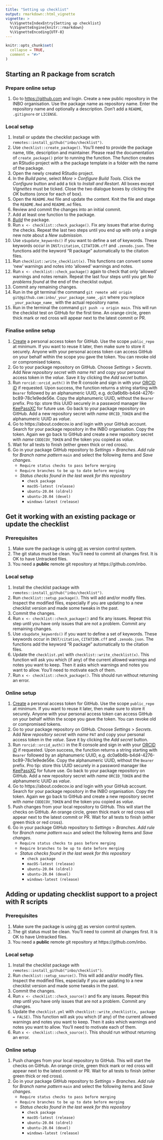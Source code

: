 ```yaml
---
title: "Setting up checklist"
output: rmarkdown::html_vignette
vignette: >
  %\VignetteIndexEntry{Setting up checklist}
  %\VignetteEngine{knitr::rmarkdown}
  %\VignetteEncoding{UTF-8}
---
```


```r
knitr::opts_chunk$set(
  collapse = TRUE,
  comment = "#>"
)
```

## Starting an R package from scratch

### Prepare online setup

1. Go to [https://github.com](https://github.com) and login.
  Create a new public repository in the INBO organisation.
  Use the package name as repository name.
  Enter the repository name and optionally a description.
  Don't add a `README`, `.gitignore` or `LICENSE`.

### Local setup

1. Install or update the checklist package with `remotes::install_github("inbo/checklist")`.
1. Use `checklist::create_package()`.
  You'll need to provide the package name, title, description and maintainer.
  Please read the documentation of `create_package()` prior to running the function.
  The function creates an RStudio project with a the package template in a folder with the name of the package.
1. Open the newly created RStudio project.
1. In the _Build pane_, select _More_ > _Configure Build Tools_.
  Click the _Configure_ button and add a tick to _Install and Restart_.
  All boxes except _Vignettes_ must be ticked.
  Close the two dialogue boxes by clicking the _OK_ buttons (once for each of box).
1. Open the `README.Rmd` file and update the content.
  Knit the file and stage the `README.Rmd` and `README.md` files.
1. Review and commit the changes into an initial commit.
1. Add at least one function to the package.
1. [_Build_](https://r-pkgs.org/whole-game.html#install) the package.
1. Run `x <- checklist::check_package()`.
  Fix any issues that arise during the checks.
  Repeat the last two steps until you end up with only a single new note about a _New submission_.
1. Use `x$update_keywords()` if you want to define a set of keywords.
  These keywords occur in `INST/citation`, `CITATION.cff` and `.zenodo.json`.
  The functions add the keyword "R package" automatically to the citation files.
1. Run `checklist::write_checklist(x)`.
  This functions can convert some 'new' warnings and notes into 'allowed' warnings and notes.
1. Run `x <- checklist::check_package()` again to check that only 'allowed' warnings and notes remain.
  Repeat the last four steps until you get _No problems found_ at the end of the checklist output.
1. Commit any remaining changes.
1. Run in the git terminal the command `git remote add origin git@github.com:inbo/_your_package_name_.git` where you replace `_your_package_name_` with the actual repository name.
1. Run in the terminal the command `git push -u origin main`.
  This will run the checklist test on GitHub for the first time.
  An orange circle, green thick mark or red cross will appear next to the latest commit or PR.

### Finalise online setup

1. [Create](https://docs.github.com/en/github/authenticating-to-github/creating-a-personal-access-token) a personal access token for GitHub.
Use the scope `public_repo` at minimum.
If you want to reuse it later, then make sure to store it securely.
Anyone with your personal access token can access GitHub on your behalf within the scope you gave the token.
You can revoke old or compromised tokens.
1. Go to your package repository on GitHub.
Choose _Settings_ > _Secrets_.
Add _New repository secret_ with _name_ `PAT` and copy your personal access token in the _value_.
Save it by clicking the _Add secret_ button.
1. Run `rorcid::orcid_auth()` in the R console and sign in with your [ORCID iD](https://orcid.org) if requested.
Upon success, the function returns a string starting with `Bearer` followed by an alphanumeric UUID, e.g. dc0a6b6b-b4d4-4276-bc89-78c1e9ede56e.
Copy the alphanumeric UUID, without the `Bearer` prefix.
Pro tip: store this UUID securely in a password manager like [KeePassXC](https://keepassxc.org/) for future use.
Go back to your package repository on GitHub.
Add a new repository secret with _name_ `ORCID_TOKEN` and the alphanumeric UUID as _value_.
1. Go to https://about.codecov.io and login with your GitHub account.
Search for your package repository in the INBO organisation.
Copy the token.
Again we go back to GitHub and create a new repository secret with _name_ `CODECOV_TOKEN` and the token you copied as _value_.
1. Wait for all tests to finish (either green thick or red cross).
1. Go in your package GitHub repository to _Settings_ > _Branches_.
_Add rule_ for _Branch name pattern_ `main` and select the following items and _Save changes_.
    - `Require status checks to pass before merging`
    - `Require branches to be up to date before merging`
    - _Status checks found in the last week for this repository_
        - `check package`
        - `macOS-latest (release)`
        - `ubuntu-20.04 (oldrel)`
        - `ubuntu-20.04 (devel)`
        - `windows-latest (release)`

## Get it working with an existing package or update the checklist

### Prerequisites

1. Make sure the package is using [git](https://inbo.github.io/tutorials/tutorials/git_introduction/) as version control system.
1. The git status must be clean.
You'll need to commit all changes first.
It is OK to have Untracked files.
1. You need a **public** remote git repository at https://github.com/inbo.

### Local setup

1. Install the checklist package with `remotes::install_github("inbo/checklist")`.
1. Run `checklist::setup_package()`.
This will add and/or modify files.
Inspect the modified files,
especially if you are updating to a new checklist version and made some tweaks in the past.
1. Commit the changes.
1. Run `x <- checklist::check_package()` and fix any issues.
Repeat this step until you have only issues that are not a problem.
Commit any remaining changes.
1. Use `x$update_keywords()` if you want to define a set of keywords.
  These keywords occur in `INST/citation`, `CITATION.cff` and `.zenodo.json`.
  The functions add the keyword "R package" automatically to the citation files.
1. Update the `checklist.yml` with `checklist::write_checklist(x)`.
This function will ask you which (if any) of the current allowed warnings and notes you want to keep.
Then it asks which warnings and notes you want to allow.
You'll need to motivate each of them.
1. Run `x <- checklist::check_package()`.
This should run without returning an error.

### Online setup

1. [Create](https://docs.github.com/en/github/authenticating-to-github/creating-a-personal-access-token) a personal access token for GitHub.
Use the scope `public_repo` at minimum.
If you want to reuse it later, then make sure to store it securely.
Anyone with your personal access token can access GitHub on your behalf within the scope you gave the token.
You can revoke old or compromised tokens.
1. Go to your package repository on GitHub.
Choose _Settings_ > _Secrets_.
Add _New repository secret_ with _name_ `PAT` and copy your personal access token in the _value_.
Save it by clicking the _Add secret_ button.
1. Run `rorcid::orcid_auth()` in the R console and sign in with your [ORCID iD](https://orcid.org) if requested.
Upon success, the function returns a string starting with `Bearer` followed by an alphanumeric UUID, e.g. dc0a6b6b-b4d4-4276-bc89-78c1e9ede56e.
Copy the alphanumeric UUID, without the `Bearer` prefix.
Pro tip: store this UUID securely in a password manager like [KeePassXC](https://keepassxc.org/) for future use.
Go back to your package repository on GitHub.
Add a new repository secret with _name_ `ORCID_TOKEN` and the alphanumeric UUID as _value_.
1. Go to https://about.codecov.io and login with your GitHub account.
Search for your package repository in the INBO organisation.
Copy the token.
Again we go back to GitHub and create a new repository secret with _name_ `CODECOV_TOKEN` and the token you copied as _value_.
1. Push changes from your local repository to GitHub.
This will start the checks on GitHub.
An orange circle, green thick mark or red cross will appear next to the latest commit or PR.
Wait for all tests to finish (either green thick or red cross).
1. Go in your package GitHub repository to _Settings_ > _Branches_.
_Add rule_ for _Branch name pattern_ `main` and select the following items and _Save changes_.
    - `Require status checks to pass before merging`
    - `Require branches to be up to date before merging`
    - _Status checks found in the last week for this repository_
        - `check package`
        - `macOS-latest (release)`
        - `ubuntu-20.04 (oldrel)`
        - `ubuntu-20.04 (devel)`
        - `windows-latest (release)`

## Adding or updating checklist support to a project with R scripts

### Prerequisites

1. Make sure the package is using [git](https://inbo.github.io/tutorials/tutorials/git_introduction/) as version control system.
1. The git status must be clean.
You'll need to commit all changes first.
It is OK to have Untracked files.
1. You need a **public** remote git repository at https://github.com/inbo.

### Local setup

1. Install the checklist package with `remotes::install_github("inbo/checklist")`.
1. Run `checklist::setup_source()`.
This will add and/or modify files.
Inspect the modified files,
especially if you are updating to a new checklist version and made some tweaks in the past.
1. Commit the changes.
1. Run `x <- checklist::check_source()` and fix any issues.
Repeat this step until you have only issues that are not a problem.
Commit any changes.
1. Update the `checklist.yml` with `checklist::write_checklist(x, package = FALSE)`.
This function will ask you which (if any) of the current allowed warnings and notes you want to keep.
Then it asks which warnings and notes you want to allow.
You'll need to motivate each of them.
1. Run `x <- checklist::check_source()`.
This should run without returning an error.

### Online setup

1. Push changes from your local repository to GitHub.
This will start the checks on GitHub.
An orange circle, green thick mark or red cross will appear next to the latest commit or PR.
Wait for all tests to finish (either green thick or red cross).
1. Go in your package GitHub repository to _Settings_ > _Branches_.
_Add rule_ for _Branch name pattern_ `main` and select the following items and _Save changes_.
    - `Require status checks to pass before merging`
    - `Require branches to be up to date before merging`
    - _Status checks found in the last week for this repository_
        - `check package`
        - `macOS-latest (release)`
        - `ubuntu-20.04 (oldrel)`
        - `ubuntu-20.04 (devel)`
        - `windows-latest (release)`
